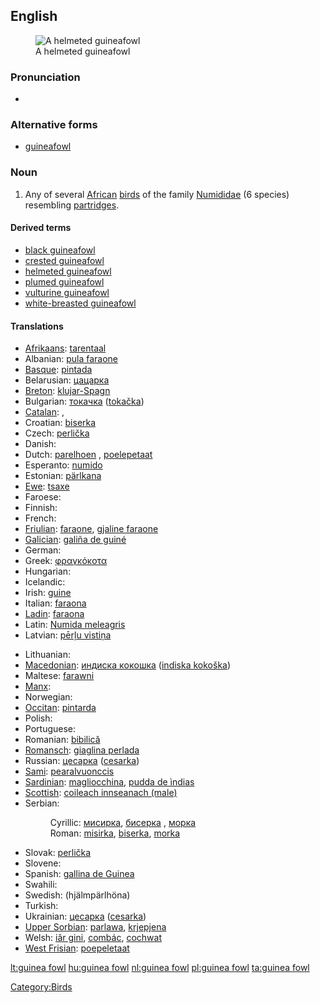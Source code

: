 {{wikipedia}}
==English==
[[Image:Helmeted guineafowl kruger.jpg|thumb|A helmeted guineafowl]]

===Pronunciation===
* {{IPA|/ˈɡɪnɪæ fɑʊl/}}

===Alternative forms===
* [[guineafowl]]

===Noun===
{{en-noun|sg=[[guinea]] [[fowl]]}}

# Any of several [[African]] [[bird]]s of the family [[Numididae]]  (6 species) resembling [[partridge]]s.

====Derived terms====
* [[black guineafowl]]
* [[crested guineafowl]]
* [[helmeted guineafowl]]
* [[plumed guineafowl]]
* [[vulturine guineafowl]]
* [[white-breasted guineafowl]]

====Translations====
{{trans-top|bird}}
* [[Afrikaans]]: [[tarentaal]]
* Albanian: [[pula faraone]]
* [[Basque]]: [[pintada]]
* Belarusian: [[цацарка]]
* [[Breton]]: [[klujar-Spagn]]
* Bulgarian: [[токачка]] ([[tokačka]])
* [[Catalan]]: {{t+|ca|pintada|f}}, {{t|ca|gallina de guinea|f}}
* Croatian: [[biserka]]
* Czech: [[perlička]]
* Danish: {{t|da|perlehøne}}
* Dutch: [[parelhoen]] {{n}}, [[poelepetaat]] {{n}}
* Esperanto: [[numido]]
* Estonian: [[pärlkana]]
* [[Ewe]]: [[tsaxe]]
* Faroese: {{t|fo|perluhøna}}
* Finnish: {{t-|fi|helmikana}}
* French: {{t+|fr|pintade|m}}
* [[Friulian]]: [[faraone]], [[gjaline faraone]]
* [[Galician]]: [[galiña de guiné]]
* German: {{t-|de|Perlhuhn|n}}
* Greek: [[φραγκόκοτα]] '' ''
* Hungarian: {{t+|hu|gyöngytyúk}}
* Icelandic: {{t|is|perluhænsn}}
* Irish: [[guine]]
* Italian: [[faraona]] '' ''
* [[Ladin]]: [[faraona]]
* Latin: [[Numida meleagris]] '' ''
* Latvian: [[pērļu vistiņa]]
{{trans-mid}}
* Lithuanian: {{t+|lt|patarška|xs=Lithuanian}}
* [[Macedonian]]: [[индиcкa кoкoшкa]] ([[indiska kokoška]])
* Maltese: [[farawni]]
* [[Manx]]: {{t-|gv|eeanlee injinagh|m|xs=Manx}}
* Norwegian: {{t|no|perlehøne}}
* [[Occitan]]: [[pintarda]]
* Polish: {{t+|pl|perliczka|f}}
* Portuguese: {{t+|pt|galinha d'angola}}
* Romanian: [[bibilică]]
* [[Romansch]]: [[giaglina perlada]]
* Russian: [[цесарка]] ([[cesarka]]) {{f}}
* [[Sami]]: [[pearalvuonccis]]
* [[Sardinian]]: [[magliocchina]], [[pudda de ìndias]]
* [[Scottish]]: [[coileach innseanach (male)]]
* Serbian:
*: Cyrillic: [[мисирка]], [[бисерка]] , [[мoрка]]
*: Roman: [[misirka]], [[biserka]], [[morka]]
* Slovak: [[perlička]]
* Slovene: {{t+|sl|pegatka|f}}
* Spanish: [[gallina de Guinea]] {{f}}
* Swahili: {{t+|sw|kanga|xs=Swahili}}
* Swedish: {{t|sv|pärlhöna}} (hjälmpärlhöna)
* Turkish: {{t+|tr|beçtavuğu}}
* Ukrainian: [[цесарка]] ([[cesarka]])
* [[Upper Sorbian]]: [[parlawa]], [[krjepjena]]
* Welsh: [[iâr gini]], [[combác]], [[cochwat]]
* [[West Frisian]]: [[poepeletaat]]
{{trans-bottom}}

[[Category:Birds]]

[[lt:guinea fowl]]
[[hu:guinea fowl]]
[[nl:guinea fowl]]
[[pl:guinea fowl]]
[[ta:guinea fowl]]